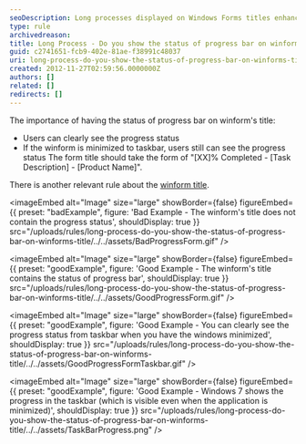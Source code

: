```yaml
---
seoDescription: Long processes displayed on Windows Forms titles enhance user experience by providing clear progress updates and taskbar visibility even when minimized.
type: rule
archivedreason:
title: Long Process - Do you show the status of progress bar on winform's title?
guid: c2741651-fcb9-402e-81ae-f38991c48037
uri: long-process-do-you-show-the-status-of-progress-bar-on-winforms-title
created: 2012-11-27T02:59:56.0000000Z
authors: []
related: []
redirects: []
---
```


The importance of having the status of progress bar on winform's title:

- Users can clearly see the progress status
- If the winform is minimized to taskbar, users still can see the progress status
The form title should take the form of "[XX]% Completed - [Task Description] - [Product Name]".

There is another relevant rule about the [winform title](/title-bar-do-you-put-the-current-document-project-name-as-the-first-word-of-your-title-bar).

<imageEmbed
  alt="Image"
  size="large"
  showBorder={false}
  figureEmbed={{
    preset: "badExample",
    figure: 'Bad Example - The winform\'s title does not contain the progress status',
    shouldDisplay: true
  }}
  src="/uploads/rules/long-process-do-you-show-the-status-of-progress-bar-on-winforms-title/../../assets/BadProgressForm.gif"
/>

<imageEmbed
  alt="Image"
  size="large"
  showBorder={false}
  figureEmbed={{
    preset: "goodExample",
    figure: 'Good Example - The winform\'s title contains the status of progress bar',
    shouldDisplay: true
  }}
  src="/uploads/rules/long-process-do-you-show-the-status-of-progress-bar-on-winforms-title/../../assets/GoodProgressForm.gif"
/>

<imageEmbed
  alt="Image"
  size="large"
  showBorder={false}
  figureEmbed={{
    preset: "goodExample",
    figure: 'Good Example - You can clearly see the progress status from taskbar when you have the windows minimized',
    shouldDisplay: true
  }}
  src="/uploads/rules/long-process-do-you-show-the-status-of-progress-bar-on-winforms-title/../../assets/GoodProgressFormTaskbar.gif"
/>

<imageEmbed
  alt="Image"
  size="large"
  showBorder={false}
  figureEmbed={{
    preset: "goodExample",
    figure: 'Good Example - Windows 7 shows the progress in the taskbar (which is visible even when the application is minimized)',
    shouldDisplay: true
  }}
  src="/uploads/rules/long-process-do-you-show-the-status-of-progress-bar-on-winforms-title/../../assets/TaskBarProgress.png"
/>